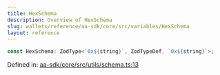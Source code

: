 ```yaml
---
title: HexSchema
description: Overview of HexSchema
slug: wallets/reference/aa-sdk/core/src/variables/HexSchema
layout: reference
---
```


```ts
const HexSchema: ZodType<`0x${string}`, ZodTypeDef, `0x${string}`>;
```

Defined in: [aa-sdk/core/src/utils/schema.ts:13](https://github.com/alchemyplatform/aa-sdk/blob/49e74eee8606f480b200b4612d00d950da8a8742/aa-sdk/core/src/utils/schema.ts#L13)
